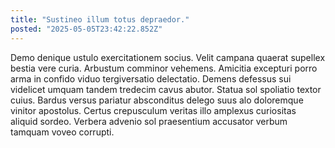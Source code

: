 ```yaml
---
title: "Sustineo illum totus depraedor."
posted: "2025-05-05T23:42:22.852Z"
---
```


Demo denique ustulo exercitationem socius. Velit campana quaerat supellex bestia vere curia. Arbustum comminor vehemens.
Amicitia excepturi porro arma in confido viduo tergiversatio delectatio. Demens defessus sui videlicet umquam tandem tredecim cavus abutor. Statua sol spoliatio textor cuius.
Bardus versus pariatur absconditus delego suus alo doloremque vinitor apostolus. Certus crepusculum veritas illo amplexus curiositas aliquid sordeo. Verbera advenio sol praesentium accusator verbum tamquam voveo corrupti.
